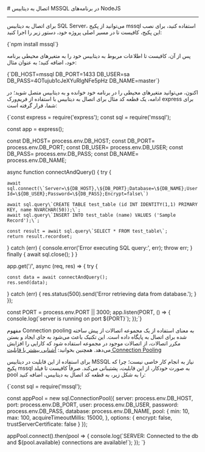 

<Layout>
<Head>
<title>مستندات اتصال به MSSQL در NodeJS - لیارا</title>
<meta property="og:title" content="مستندات خدمات رایانش ابری لیارا" />
<meta property="og:description" content="مستندات قدم به قدم اتصال به دیتابیس MSSQL در NodeJS "  />
</Head>
# اتصال به دیتابیس MSSQL در برنامه‌های NodeJS
<hr className="mb-2" />

برای اتصال به دیتابیس SQL Server، می‌توانید از پکیج <Important>mssql</Important> استفاده کنید، برای نصب این پکیج، کافیست تا در مسیر اصلی پروژه خود، دستور زیر را اجرا کنید:
<div className="h-2" />
<div dir='ltr'>
    <Highlight className="bash">
        {`npm install mssql`}
    </Highlight>
</div>
<div className="h-2" />


پس از آن، کافیست تا 
اطلاعات مربوط به دیتابیس خود را 
به متغیرهای محیطی برنامه خود، اضافه کنید؛ به عنوان مثال:
<div className="h-2" />
<div dir='ltr'>
    <Highlight className="bash">
        {`DB_HOST=mssql
DB_PORT=1433
DB_USER=sa
DB_PASS=4OTujub1cJeXYuRlgNFe5pHz
DB_NAME=master`}
    </Highlight>
</div>
<div className="h-2" />

اکنون، می‌توانید متغیرهای محیطی را در برنامه خود خوانده و به دیتابیس متصل شوید؛ در ادامه، یک قطعه کد مثال برای
اتصال به دیتابیس با استفاده از فریم‌ورک <Important>express</Important> برای شما، قرار گرفته است:

<div className="h-2" />
<div dir='ltr'>
    <Highlight className="js">
        {`const express = require('express');
const sql = require('mssql');

const app = express();

const DB_HOST= process.env.DB_HOST;
const DB_PORT= process.env.DB_PORT;
const DB_USER= process.env.DB_USER;
const DB_PASS= process.env.DB_PASS;
const DB_NAME= process.env.DB_NAME;

async function connectAndQuery() {
  try {
    
    await sql.connect(\`Server=\${DB_HOST},\${DB_PORT};Database=\${DB_NAME};User Id=\${DB_USER};Password=\${DB_PASS};Encrypt=false\`)
        
    await sql.query\`CREATE TABLE test_table (id INT IDENTITY(1,1) PRIMARY KEY, name NVARCHAR(50));\`;
    await sql.query\`INSERT INTO test_table (name) VALUES ('Sample Record');\`;

    const result = await sql.query\`SELECT * FROM test_table\`;
    return result.recordset;
  } catch (err) {
    console.error('Error executing SQL query:', err);
    throw err;
  } finally {
    await sql.close();
  }
}

app.get('/', async (req, res) => {
  try {
    
    const data = await connectAndQuery();
    res.send(data);
  } catch (err) {
    res.status(500).send('Error retrieving data from database.');
  }
});

const PORT = process.env.PORT || 3000;
app.listen(PORT, () => {
  console.log(\`server is running on port \${PORT}\`);
});`}
    </Highlight>
</div>

<Section id="connection-pooling" title="استفاده از Connection Pooling" />

مفهوم Connection pooling به معنای استفاده از یک مجموعه اتصالات از پیش ساخته شده برای اتصال به پایگاه داده است. این تکنیک باعث می‌شود به جای ایجاد و بستن مکرر اتصالات، از اتصالات موجود در مجموعه استفاده شود که کارایی را افزایش می‌دهد.
<Alert variant='success'>همچنین بخوانید: <a className="text-[#2196f3] " href="/dbaas/details/connection-pool">آشنایی بیشتر با قابلیت Connection Pooling</a></Alert>

برای استفاده از این قابلیت در دیتابیس MSSQL نیاز به انجام کار خاصی نیست؛ چرا که پکیج <Important>mssql</Important> به صورت خودکار، از این قابلیت، پشتیبانی می‌کند. صرفاً کافیست تا فیلد <Important>pool</Important> را به شکل زیر، به قطعه کد اتصال به دیتابیس، اضافه کنید:
<div className="h-2" />
<div dir='ltr'>
    <Highlight className="js">
        {`const sql = require('mssql');

const appPool = new sql.ConnectionPool({
    server: process.env.DB_HOST,
    port: process.env.DB_PORT,
    user: process.env.DB_USER,
    password: process.env.DB_PASS,
    database: process.env.DB_NAME,
    pool: {
        min: 10,
        max: 100,
        acquireTimeoutMillis: 15000,
    },
    options: {
      encrypt: false,
      trustServerCertificate: false
  }
});

appPool.connect().then(pool => {
    console.log(\`SERVER: Connected to the db and \${pool.available} connections are available!\`);
});
`}
    </Highlight>
</div>

</Layout>